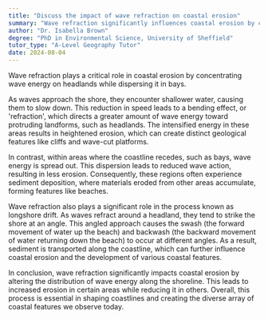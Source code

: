 ```yaml
---
title: "Discuss the impact of wave refraction on coastal erosion"
summary: "Wave refraction significantly influences coastal erosion by concentrating wave energy on headlands and dispersing it in bays."
author: "Dr. Isabella Brown"
degree: "PhD in Environmental Science, University of Sheffield"
tutor_type: "A-Level Geography Tutor"
date: 2024-08-04
---
```


Wave refraction plays a critical role in coastal erosion by concentrating wave energy on headlands while dispersing it in bays.

As waves approach the shore, they encounter shallower water, causing them to slow down. This reduction in speed leads to a bending effect, or 'refraction', which directs a greater amount of wave energy toward protruding landforms, such as headlands. The intensified energy in these areas results in heightened erosion, which can create distinct geological features like cliffs and wave-cut platforms.

In contrast, within areas where the coastline recedes, such as bays, wave energy is spread out. This dispersion leads to reduced wave action, resulting in less erosion. Consequently, these regions often experience sediment deposition, where materials eroded from other areas accumulate, forming features like beaches.

Wave refraction also plays a significant role in the process known as longshore drift. As waves refract around a headland, they tend to strike the shore at an angle. This angled approach causes the swash (the forward movement of water up the beach) and backwash (the backward movement of water returning down the beach) to occur at different angles. As a result, sediment is transported along the coastline, which can further influence coastal erosion and the development of various coastal features.

In conclusion, wave refraction significantly impacts coastal erosion by altering the distribution of wave energy along the shoreline. This leads to increased erosion in certain areas while reducing it in others. Overall, this process is essential in shaping coastlines and creating the diverse array of coastal features we observe today.
    